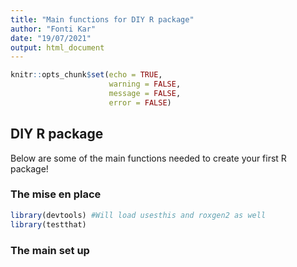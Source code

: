 ```yaml
---
title: "Main functions for DIY R package"
author: "Fonti Kar"
date: "19/07/2021"
output: html_document
---
```


```r
knitr::opts_chunk$set(echo = TRUE,
                      warning = FALSE,
                      message = FALSE,
                      error = FALSE)
```

## DIY R package 

Below are some of the main functions needed to create your first R package!

### The mise en place 

```r
library(devtools) #Will load usesthis and roxgen2 as well
library(testthat)
```

### The main set up

